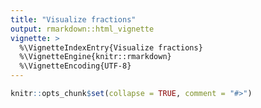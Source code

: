 ```yaml
---
title: "Visualize fractions"
output: rmarkdown::html_vignette
vignette: >
  %\VignetteIndexEntry{Visualize fractions}
  %\VignetteEngine{knitr::rmarkdown}
  %\VignetteEncoding{UTF-8}
---
```


```r
knitr::opts_chunk$set(collapse = TRUE, comment = "#>")
```

